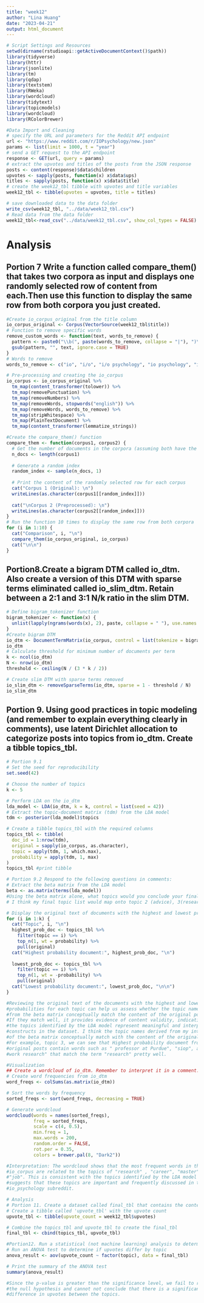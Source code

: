 ```yaml
---
title: "week12"
author: "Lina Huang"
date: "2023-04-21"
output: html_document
---
```


```r
# Script Settings and Resources
setwd(dirname(rstudioapi::getActiveDocumentContext()$path))
library(tidyverse)
library(httr)
library(jsonlite)
library(tm)
library(qdap)
library(textstem)
library(RWeka)
library(wordcloud)
library(tidytext)
library(topicmodels)
library(wordcloud)
library(RColorBrewer)
```

```r
#Data Import and Cleaning
# specify the URL and parameters for the Reddit API endpoint
url <- "https://www.reddit.com/r/IOPsychology/new.json"
params <- list(limit = 1000, t = "year")
# send a GET request to the API endpoint
response <- GET(url, query = params)
# extract the upvotes and titles of the posts from the JSON response
posts <- content(response)$data$children
upvotes <- sapply(posts, function(x) x$data$ups)
titles <- sapply(posts, function(x) x$data$title)
# create the week12_tbl tibble with upvotes and title variables
week12_tbl <- tibble(upvotes = upvotes, title = titles)

# save downloaded data to the data folder
write_csv(week12_tbl, "../data/week12_tbl.csv")
# Read data from the data folder
week12_tbl<-read_csv("../data/week12_tbl.csv", show_col_types = FALSE)
```


# Analysis
## Portion 7 Write a function called compare_them() that takes two corpora as input and displays one randomly selected row of content from each.Then use this function to display the same row from both corpora you just created.
```r
#Create io_corpus_original from the title column
io_corpus_original <- Corpus(VectorSource(week12_tbl$title))
# Function to remove specific words
remove_custom_words <- function(text, words_to_remove) {
  pattern <- paste0("\\b(", paste(words_to_remove, collapse = "|"), ")\\b")
  gsub(pattern, "", text, ignore.case = TRUE)
}
# Words to remove
words_to_remove <- c("io", "i/o", "i/o psychology", "io psychology", "iop", "psychology")

# Pre-processing and creating the io_corpus
io_corpus <- io_corpus_original %>%
  tm_map(content_transformer(tolower)) %>%
  tm_map(removePunctuation) %>%
  tm_map(removeNumbers) %>%
  tm_map(removeWords, stopwords("english")) %>%
  tm_map(removeWords, words_to_remove) %>%
  tm_map(stripWhitespace) %>%
  tm_map(PlainTextDocument) %>%
  tm_map(content_transformer(lemmatize_strings))

#Create the compare_them() function
compare_them <- function(corpus1, corpus2) {
  # Get the number of documents in the corpora (assuming both have the same length)
  n_docs <- length(corpus1)
  
  # Generate a random index
  random_index <- sample(n_docs, 1)
  
  # Print the content of the randomly selected row for each corpus
  cat("Corpus 1 (Original): \n")
  writeLines(as.character(corpus1[[random_index]]))
  
  cat("\nCorpus 2 (Preprocessed): \n")
  writeLines(as.character(corpus2[[random_index]]))
}
# Run the function 10 times to display the same row from both corpora
for (i in 1:10) {
  cat("Comparison", i, "\n")
  compare_them(io_corpus_original, io_corpus)
  cat("\n\n")
}
```

## Portion8.Create a bigram DTM called io_dtm. Also create a version of this DTM with sparse terms eliminated called io_slim_dtm. Retain between a 2:1 and 3:1 N/k ratio in the slim DTM.
```r
# Define bigram_tokenizer function
bigram_tokenizer <- function(x) {
  unlist(lapply(ngrams(words(x), 2), paste, collapse = " "), use.names = FALSE)
}
#Create bigram DTM
io_dtm <- DocumentTermMatrix(io_corpus, control = list(tokenize = bigram_tokenizer))
io_dtm
# Calculate threshold for minimum number of documents per term
k <- ncol(io_dtm)
N <- nrow(io_dtm)
threshold <- ceiling(N / (3 * k / 2))

# Create slim DTM with sparse terms removed
io_slim_dtm <- removeSparseTerms(io_dtm, sparse = 1 - threshold / N)
io_slim_dtm
```

## Portion 9. Using good practices in topic modeling (and remember to explain everything clearly in comments), use latent Dirichlet allocation to categorize posts into topics from io_dtm. Create a tibble topics_tbl.
```r
# Portion 9.1
# Set the seed for reproducibility
set.seed(42)

# Choose the number of topics
k <- 5

# Perform LDA on the io_dtm
lda_model <- LDA(io_dtm, k = k, control = list(seed = 42))
# Extract the topic-document matrix (tdm) from the LDA model
tdm <- posterior(lda_model)$topics

# Create a tibble topics_tbl with the required columns
topics_tbl <- tibble(
  doc_id = 1:nrow(tdm),
  original = sapply(io_corpus, as.character),
  topic = apply(tdm, 1, which.max),
  probability = apply(tdm, 1, max)
)
topics_tbl #print tibble

# Portion 9.2 Respond to the following questions in comments: 
# Extract the beta matrix from the LDA model
beta <- as.matrix(terms(lda_model))
#Using the beta matrix alone, what topics would you conclude your final topic list maps onto? 
# I think my final topic list would map onto topic 2 (advice), 3(research) and 4(career). 

# Display the original text of documents with the highest and lowest probabilities for each topic
for (i in 1:k) {
  cat("Topic", i, "\n")
  highest_prob_doc <- topics_tbl %>%
    filter(topic == i) %>%
    top_n(1, wt = probability) %>%
    pull(original)
  cat("Highest probability document:", highest_prob_doc, "\n")
  
  lowest_prob_doc <- topics_tbl %>%
    filter(topic == i) %>%
    top_n(1, wt = -probability) %>%
    pull(original)
  cat("Lowest probability document:", lowest_prob_doc, "\n\n")
}

#Reviewing the original text of the documents with the highest and lowest 
#probabilities for each topic can help us assess whether the topic names derived 
#from the beta matrix conceptually match the content of the original posts. 
#If they match well, it provides evidence of content validity, indicating that 
#the topics identified by the LDA model represent meaningful and interpretable 
#constructs in the dataset. I think the topic names derived from my interpretation 
#of the beta matrix conceptually match with the content of the original posts. 
#For example, topic 3, we can see that Highest probability document from the 
#original posts contain words such as " professor at Purdue", "siop", and "future 
#work research" that match the term "research" pretty well. 
```


```r
#Visualization
## Create a wordcloud of io_dtm. Remember to interpret it in a comment.
# Create word frequencies from io_dtm
word_freqs <- colSums(as.matrix(io_dtm))

# Sort the words by frequency
sorted_freqs <- sort(word_freqs, decreasing = TRUE)

# Generate wordcloud
wordcloud(words = names(sorted_freqs), 
          freq = sorted_freqs,
          scale = c(4, 0.5), 
          min.freq = 1, 
          max.words = 200,
          random.order = FALSE, 
          rot.per = 0.35, 
          colors = brewer.pal(8, "Dark2"))

#Interpretation: The wordcloud shows that the most frequent words in the 
#io_corpus are related to the topics of "research" , "career", "master", and 
#"job". This is consistent with the topics identified by the LDA model and 
#suggests that these topics are important and frequently discussed in the 
#io_psychology subreddit.
```

```r
# Analysis
# Portion 11. Create a dataset called final_tbl that contains the contents of topics_tbl plus the upvote count.
# Create a tibble called 'upvote_tbl' with the upvote count
upvote_tbl <- tibble(upvote_count = week12_tbl$upvotes)

# Combine the topics_tbl and upvote_tbl to create the final_tbl
final_tbl <- cbind(topics_tbl, upvote_tbl)

#Portion12. Run a statistical (not machine learning) analysis to determine if upvotes differs by topic.
# Run an ANOVA test to determine if upvotes differ by topic
anova_result <- aov(upvote_count ~ factor(topic), data = final_tbl)

# Print the summary of the ANOVA test
summary(anova_result) 

#Since the p-value is greater than the significance level, we fail to reject 
#the null hypothesis and cannot not conclude that there is a significant 
#difference in upvotes between the topics.
```
